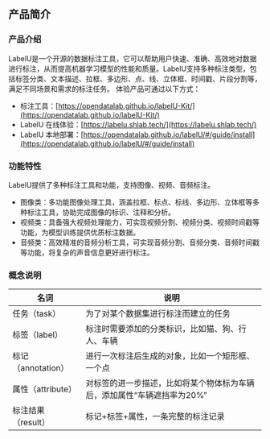 ## 产品简介

### 产品介绍

LabelU是一个开源的数据标注工具，它可以帮助用户快速、准确、高效地对数据进行标注，从而提高机器学习模型的性能和质量。LabelU支持多种标注类型，包括标签分类、文本描述、拉框、多边形、点、线、立体框、时间戳、片段分割等，满足不同场景和需求的标注任务。
体验产品可通过以下方式：

- 标注工具：[https://opendatalab.github.io/labelU-Kit/](https://opendatalab.github.io/labelU-Kit/)
- LabelU 在线体验：[https://labelu.shlab.tech/](https://labelu.shlab.tech/)
- LabelU 本地部署：[https://opendatalab.github.io/labelU/#/guide/install](https://opendatalab.github.io/labelU/#/guide/install)

### 功能特性

LabelU提供了多种标注工具和功能，支持图像、视频、音频标注。

- 图像类：多功能图像处理工具，涵盖拉框、标点、标线、多边形、立体框等多种标注工具，协助完成图像的标识、注释和分析。
- 视频类：具备强大视频处理能力，可实现视频分割、视频分类、视频时间戳等功能，为模型训练提供优质标注数据。
- 音频类：高效精准的音频分析工具，可实现音频分割、音频分类、音频时间戳等功能，将复杂的声音信息更好进行标注。

### 概念说明

<table>
  <thead>
    <tr>
      <th>名词</th>
      <th>说明</th>
    </tr>
  </thead>
  <tbody>
    <tr>
      <td style={{ whiteSpace: 'nowrap' }}>任务（task）</td>
      <td>为了对某个数据集进行标注而建立的任务</td>
    </tr>
    <tr>
      <td style={{ whiteSpace: 'nowrap' }}>标签（label）</td>
      <td>标注时需要添加的分类标识，比如猫、狗、行人、车辆</td>
    </tr>
    <tr>
      <td style={{ whiteSpace: 'nowrap' }}>标记（annotation）</td>
      <td>进行一次标注后生成的对象，比如一个矩形框、一个点</td>
    </tr>
    <tr>
      <td style={{ whiteSpace: 'nowrap' }}>属性（attribute）</td>
      <td>对标签的进一步描述，比如将某个物体标为车辆后，添加属性“车辆遮挡率为20%”</td>
    </tr>
    <tr>
      <td style={{ whiteSpace: 'nowrap' }}>标注结果（result）</td>
      <td>标记+标签+属性，一条完整的标注记录</td>
    </tr>
  </tbody>
</table>

